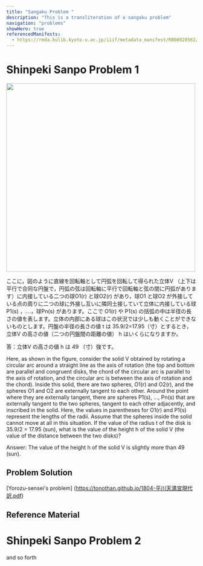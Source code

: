 ```yaml
---
title: "Sangaku Problem "
description: "This is a transliteration of a sangaku problem"
navigation: "problems"
showHero: true
referencedManifests:
  - https://rmda.kulib.kyoto-u.ac.jp/iiif/metadata_manifest/RB00028562/manifest.json
---
```


# Shinpeki Sanpo Problem 1

<Image
  height="500px"
  label="Shinpeki Sanpo problem."
  src="https://tonothan.github.io/1804-平川天満宮-現代訳.png"
/>

  ここに，図のように直線を回転軸として円弧を回転して得られた立体V （上下は平行で合同な円盤で，円弧の弦は回転軸に平行で回転軸と弦の間に円弧があります）に内接している二つの球O1(r) と球O2(r) があり，球O1 と球O2 が外接している点の周りに二つの球に外接し互いに隣同士接していて立体に内接している球P1(s) ，⋯，球Pn(s) があります。ここで O1(r) や P1(s) の括弧の中は半径の長さの値を表します。立体の内部にある球はこの状況では少しも動くことができないものとします。円盤の半径の長さの値 t は 35.9/2=17.95（寸）とするとき，立体V の高さの値（二つの円盤間の距離の値） h はいくらになりますか。　

  答：立体V の高さの値 h は 49 （寸）強です。

Here, as shown in the figure, consider the solid V obtained by rotating a circular arc around a straight line as the axis of rotation (the top and bottom are parallel and congruent disks, the chord of the circular arc is parallel to the axis of rotation, and the circular arc is between the axis of rotation and the chord). Inside this solid, there are two spheres, O1(r) and O2(r), and the spheres O1 and O2 are externally tangent to each other. Around the point where they are externally tangent, there are spheres P1(s), ..., Pn(s) that are externally tangent to the two spheres, tangent to each other adjacently, and inscribed in the solid. Here, the values in parentheses for O1(r) and P1(s) represent the lengths of the radii. Assume that the spheres inside the solid cannot move at all in this situation. If the value of the radius t of the disk is 35.9/2 = 17.95 (sun), what is the value of the height h of the solid V (the value of the distance between the two disks)?

Answer: The value of the height h of the solid V is slightly more than 49 (sun).


 
## Problem Solution

[Yorozu-sensei's problem] (https://tonothan.github.io/1804-平川天満宮現代訳.pdf)
 

## Reference Material


# Shinpeki Sanpo Problem 2

and so forth

